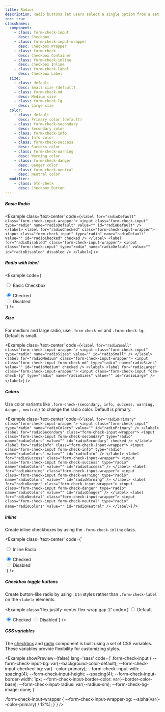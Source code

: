 ```yaml
---
title: Radios
description: Radio buttons let users select a single option from a set, ensuring only one choice can be active at a time.
toc: true
classNames:
  component:
    - class: form-check-input
      desc: Checkbox 
    - class: form-check-input-wrapper
      desc: Checkbox Wrapper
    - class: form-check
      desc: Checkbox Container
    - class: form-check-inline
      desc: Checkbox Inline
    - class: form-check-label
      desc: Checkbox Label
  size:
    - class: default
      desc: Small size (default)
    - class: form-check-md
      desc: Medium size
    - class: form-check-lg
      desc: Large size
  color:
    - class: default
      desc: Primary color (default)
    - class: form-check-secondary
      desc: Secondary color
    - class: form-check-info
      desc: Info color
    - class: form-check-success
      desc: Success color
    - class: form-check-warning
      desc: Warning color
    - class: form-check-danger
      desc: Danger color
    - class: form-check-neutral
      desc: Neutral color
  modifier:
    - class: btn-check
      desc: Checkbox Button
---
```


##### Basic Radio

<Example class='text-center' code={`<label for="radioDefault" class="form-check-input-wrapper">
    <input class="form-check-input" type="radio" name="radioDefault" value="" id="radioDefault" />
  </label>
  <label for="radioChecked" class="form-check-input-wrapper">
    <input class="form-check-input" type="radio" name="radioDefault" value="" id="radioChecked" checked />
  </label>
  <label for="radioDisabled" class="form-check-input-wrapper">
    <input class="form-check-input" type="radio" name="radioDefault" value="" id="radioDisabled" disabled />
  </label>`} />

##### Radio with label

<Example code={`<div class="form-check">
    <label for="radioDefaultLabel" class="form-check-input-wrapper">
      <input class="form-check-input" type="radio" name="radioDefaultLabel" value="" id="radioDefaultLabel" />
    </label>
    <label for="radioDefaultLabel" class="form-check-label">Basic Checkbox</label>
  </div>
  <div class="form-check">
    <label for="radioCheckedLabel" class="form-check-input-wrapper">
      <input class="form-check-input" type="radio" name="radioDefaultLabel" value="" id="radioCheckedLabel" checked />
    </label>
    <label for="radioCheckedLabel" class="form-check-label">Checked</label>
  </div>
  <div class="form-check">
    <label for="radioDisabledLabel" class="form-check-input-wrapper">
      <input class="form-check-input" type="radio" name="radioDefaultLabel" value="" id="radioDisabledLabel" disabled />
    </label>
    <label for="radioDisabledLabel" class="form-check-label">Disabled</label>
  </div>`} />

##### Size

For medium and large radio, use `.form-check-md` and `.form-check-lg`. Default is small.

<Example class='text-center' code={`<label for="radioSmall" class="form-check-input-wrapper">
    <input class="form-check-input" type="radio" name="radioSizes" value="" id="radioSmall" />
  </label>
  <label for="radioMedium" class="form-check-input-wrapper">
    <input class="form-check-input form-check-md" type="radio" name="radioSizes" value="" id="radioMedium" checked />
  </label>
  <label for="radioLarge" class="form-check-input-wrapper">
    <input class="form-check-input form-check-lg" type="radio" name="radioSizes" value="" id="radioLarge" />
  </label>`} />

##### Colors

Use color variants like `.form-check-{secondary, info, success, warning, danger, neutral}` to change the radio color. Default is primary.

<Example class='text-center' code={`<label for="radioPrimary" class="form-check-input-wrapper">
    <input class="form-check-input" type="radio" name="radioColors" value="" id="radioPrimary" />
  </label>
  <label for="radioSecondary" class="form-check-input-wrapper">
    <input class="form-check-input form-check-secondary" type="radio" name="radioColors" value="" id="radioSecondary" checked />
  </label>
  <label for="radioInfo" class="form-check-input-wrapper">
    <input class="form-check-input form-check-info" type="radio" name="radioColors" value="" id="radioInfo" />
  </label>
  <label for="radioSuccess" class="form-check-input-wrapper">
    <input class="form-check-input form-check-success" type="radio" name="radioColors" value="" id="radioSuccess" />
  </label>
  <label for="radioWarning" class="form-check-input-wrapper">
    <input class="form-check-input form-check-warning" type="radio" name="radioColors" value="" id="radioWarning" />
  </label>
  <label for="radioDanger" class="form-check-input-wrapper">
    <input class="form-check-input form-check-danger" type="radio" name="radioColors" value="" id="radioDanger" />
  </label>
  <label for="radioNeutral" class="form-check-input-wrapper">
    <input class="form-check-input form-check-neutral" type="radio" name="radioColors" value="" id="radioNeutral" />
  </label>`} />

##### Inline

Create inline checkboxes by using the `.form-check-inline` class.

<Example class='text-center' code={`<div class="form-check-inline">
    <label for="radioInline" class="form-check-input-wrapper">
      <input class="form-check-input" type="radio" name="inlineRadio" value="" id="radioInline" />
    </label>
    <label for="radioInline" class="form-check-label">Inline Radio</label>
  </div>
  <div class="form-check-inline">
    <label for="inlineChecked" class="form-check-input-wrapper">
      <input class="form-check-input" type="radio" name="inlineRadio" value="" id="inlineChecked" checked />
    </label>
    <label for="inlineChecked" class="form-check-label">Checked</label>
  </div>
  <div class="form-check-inline">
    <label for="inlineDisabled" class="form-check-input-wrapper">
      <input class="form-check-input" type="radio" name="inlineRadio" value="" id="inlineDisabled" disabled />
    </label>
    <label for="inlineDisabled" class="form-check-label">Disabled</label>
  </div>`} />

##### Checkbox toggle buttons

Create button-like radio by using `.btn` styles rather than `.form-check-label` on the `<label>` elements.

<Example class='flex justify-center flex-wrap gap-2' code={`<input class="btn-check" type="radio" name="radioBtnExample" value="" id="radioBtnDefault" />
  <label for="radioBtnDefault" class="btn btn-primary">Default</label>

  <input class="btn-check" type="radio" name="radioBtnExample" value="" id="radioBtnChecked" checked />
  <label for="radioBtnChecked" class="btn btn-primary">Checked</label>

  <input class="btn-check" type="radio" name="radioBtnExample" value="" id="radioBtnDisabled" disabled />
  <label for="radioBtnDisabled" class="btn btn-primary">Disabled</label>`} />

##### CSS variables

The [checkbox](/docs/components/checkbox) and [radio](/docs/components/radio) component is built using a set of CSS variables. These variables provide flexibility for customizing styles.

<Example showPreview={false} lang='sass' 
  code={`.form-check-input {
    --form-check-input-bg: var(--background-color-default);
    --form-check-input-checked-bg: var(--color-primary);
    --form-check-input-with: --spacing(4);
    --form-check-input-height: --spacing(4);
    --form-check-input-border-width: 1px;
    --form-check-input-border-color: var(--border-color-base);
    --form-check-input-radius: var(--radius-sm);
    --form-check-bg-image: none;
  }
  
  .form-check-input-wrapper {
    --form-check-input-wrapper-bg: --alpha(var(--color-primary) / 12%);
  }`} />
